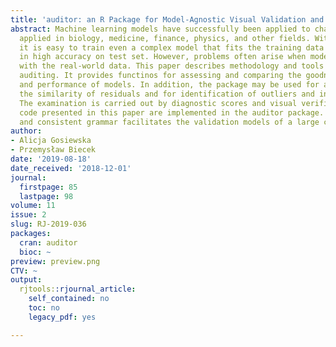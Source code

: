 ```yaml
---
title: 'auditor: an R Package for Model-Agnostic Visual Validation and Diagnostics'
abstract: Machine learning models have successfully been applied to challenges in
  applied in biology, medicine, finance, physics, and other fields. With modern software
  it is easy to train even a complex model that fits the training data and results
  in high accuracy on test set. However, problems often arise when models are confronted
  with the real-world data. This paper describes methodology and tools for model-agnostic
  auditing. It provides functinos for assessing and comparing the goodness of fit
  and performance of models. In addition, the package may be used for analysis of
  the similarity of residuals and for identification of outliers and influential observations.
  The examination is carried out by diagnostic scores and visual verification. The
  code presented in this paper are implemented in the auditor package. Its flexible
  and consistent grammar facilitates the validation models of a large class of models.
author:
- Alicja Gosiewska
- Przemysław Biecek
date: '2019-08-18'
date_received: '2018-12-01'
journal:
  firstpage: 85
  lastpage: 98
volume: 11
issue: 2
slug: RJ-2019-036
packages:
  cran: auditor
  bioc: ~
preview: preview.png
CTV: ~
output:
  rjtools::rjournal_article:
    self_contained: no
    toc: no
    legacy_pdf: yes

---
```

